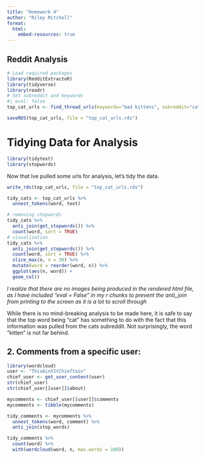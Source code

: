 ```yaml
---
title: "Homework 4"
author: "Riley Mitchell"
format: 
  html:
    embed-resources: true
---
```


## Reddit Analysis

```r
# Load required packages
library(RedditExtractoR)
library(tidyverse)
library(readr)
# Set subreddit and keywords 
#| eval: false
top_cat_urls <- find_thread_urls(keywords="bad kittens", subreddit="cats", sort_by="new", period="month")

saveRDS(top_cat_urls, file = "top_cat_urls.rds")

```


# Tidying Data for Analysis
```r
library(tidytext)
library(stopwords)
```

Now that Ive pulled some urls for analysis, let's tidy the data.
```r
write_rds(top_cat_urls, file = "top_cat_urls.rds")
```

```r
tidy_cats <- top_cat_urls %>%
  unnest_tokens(word, text)

# removing stopwords
tidy_cats %>%
  anti_join(get_stopwords()) %>%
  count(word, sort = TRUE)
# visualization
tidy_cats %>%
  anti_join(get_stopwords()) %>%
  count(word, sort = TRUE) %>%
  slice_max(n, n = 30) %>%
  mutate(word = reorder(word, n)) %>%
  ggplot(aes(n, word)) +
  geom_col()
```
*I realize that there are no images being produced in the rendered html file, as I have included "eval = False" in my r chunks to prevent the anti_join from printing to the screen as it is a lot to scroll through*

While there is no mind-breaking analysis to be made here, it is safe to say that the top word being "cat" has something to do with the fact that this information was pulled from the cats subreddit. Not surprisingly, the word "kitten" is not far behind.

## 2. Comments from a specific user:
```r
library(wordcloud)
user <- "ThisAintItChieftain"
chief_user <- get_user_content(user)
str(chief_user)
str(chief_user[[user]]$about)

mycomments <- chief_user[[user]]$comments
mycomments <- tibble(mycomments)

tidy_comments <- mycomments %>%
  unnest_tokens(word, comment) %>%
  anti_join(stop_words)

tidy_comments %>%
  count(word) %>%
  with(wordcloud(word, n, max.words = 100))
```

